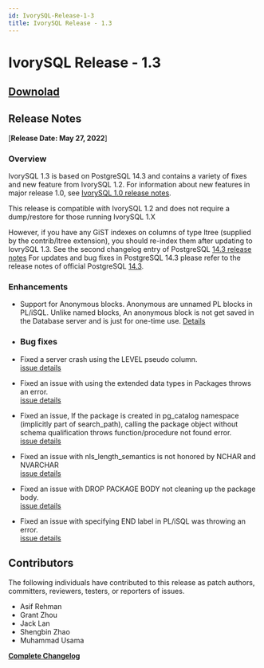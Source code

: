 ```yaml
---
id: IvorySQL-Release-1-3
title: IvorySQL Release - 1.3
---
```


# IvorySQL Release - 1.3

## [**Downolad**](https://github.com/IvorySQL/IvorySQL/releases/tag/Ivory_REL_1_3)

## Release Notes
[**Release Date: May 27, 2022**]
### Overview

IvorySQL 1.3 is based on PostgreSQL 14.3 and contains a variety of fixes and new feature from IvorySQL 1.2.
For information about new features in major release 1.0, see [IvorySQL 1.0 release notes](ivorysql-v1-0-release-page).  


This release is compatible with IvorySQL 1.2 and does not require a dump/restore for those running IvorySQL 1.X

However, if you have any GiST indexes on columns of type ltree (supplied by the contrib/ltree extension),
you should re-index them after updating to IovrySQL 1.3.
See the second changelog entry of PostgreSQL [14.3 release notes](https://www.postgresql.org/docs/release/14.3/)
For updates and bug fixes in PostgreSQL 14.3 please refer to the release notes of official PostgreSQL [14.3](https://www.postgresql.org/docs/release/14.3/).


### Enhancements

- Support for Anonymous blocks.
    Anonymous are unnamed PL blocks in PL/iSQL.
    Unlike named blocks, An anonymous block is not get saved in the Database server and is just for one-time use.
    [Details](https://github.com/IvorySQL/IvorySQL/issues/56)

- ### Bug fixes

- Fixed a server crash using the LEVEL pseudo column.  
    [issue details](https://github.com/IvorySQL/IvorySQL/issues/80)

- Fixed an issue with using the extended data types in Packages throws an error.  
    [issue details](https://github.com/IvorySQL/IvorySQL/pull/91)

- Fixed an issue, If the package is created in pg_catalog namespace (implicitly part of search_path), calling the package object without schema qualification throws function/procedure not found error.  
    [issue details](https://github.com/IvorySQL/IvorySQL/issues/88)

- Fixed an issue with nls_length_semantics is not honored by NCHAR and NVARCHAR  
    [issue details](https://github.com/IvorySQL/IvorySQL/issues/46)

- Fixed an issue with DROP PACKAGE BODY not cleaning up the package body.  
    [issue details](https://github.com/IvorySQL/IvorySQL/issues/107)

- Fixed an issue with specifying END label in PL/iSQL was throwing an error.  
    [issue details](https://github.com/IvorySQL/IvorySQL/issues/67)


## Contributors
The following individuals have contributed to this release as patch authors,
committers, reviewers, testers, or reporters of issues.

- Asif Rehman
- Grant Zhou
- Jack Lan
- Shengbin Zhao
- Muhammad Usama

**[Complete Changelog](https://github.com/IvorySQL/IvorySQL/commits/Ivory_REL_1_3)**
